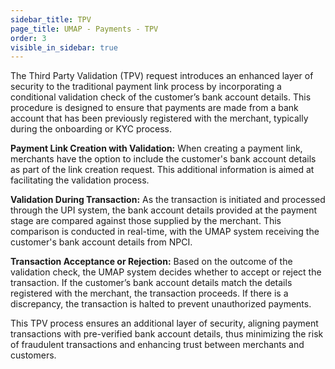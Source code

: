 ```yaml
---
sidebar_title: TPV
page_title: UMAP - Payments - TPV
order: 3
visible_in_sidebar: true
---
```



The Third Party Validation (TPV) request introduces an enhanced layer of security to the traditional payment link process by incorporating a conditional validation check of the customer’s bank account details. This procedure is designed to ensure that payments are made from a bank account that has been previously registered with the merchant, typically during the onboarding or KYC process.


**Payment Link Creation with Validation:** When creating a payment link, merchants have the option to include the customer's bank account details as part of the link creation request. This additional information is aimed at facilitating the validation process.

**Validation During Transaction:** As the transaction is initiated and processed through the UPI system, the bank account details provided at the payment stage are compared against those supplied by the merchant. This comparison is conducted in real-time, with the UMAP system receiving the customer's bank account details from NPCI.

**Transaction Acceptance or Rejection:** Based on the outcome of the validation check, the UMAP system decides whether to accept or reject the transaction. If the customer’s bank account details match the details registered with the merchant, the transaction proceeds. If there is a discrepancy, the transaction is halted to prevent unauthorized payments.

This TPV process ensures an additional layer of security, aligning payment transactions with pre-verified bank account details, thus minimizing the risk of fraudulent transactions and enhancing trust between merchants and customers.
